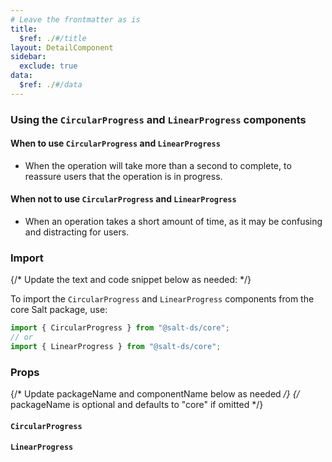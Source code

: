 ```yaml
---
# Leave the frontmatter as is
title:
  $ref: ./#/title
layout: DetailComponent
sidebar:
  exclude: true
data:
  $ref: ./#/data
---
```


### Using the `CircularProgress` and `LinearProgress` components

#### When to use `CircularProgress` and `LinearProgress`

- When the operation will take more than a second to complete, to reassure users that the operation is in progress.

#### When not to use `CircularProgress` and `LinearProgress`

- When an operation takes a short amount of time, as it may be confusing and distracting for users.

### Import

{/* Update the text and code snippet below as needed: */}

To import the `CircularProgress` and `LinearProgress` components from the core Salt package, use:

```js
import { CircularProgress } from "@salt-ds/core";
// or
import { LinearProgress } from "@salt-ds/core";
```

### Props

{/* Update packageName and componentName below as needed */}
{/* packageName is optional and defaults to "core" if omitted */}

#### `CircularProgress`

<PropsTable packageName="core" componentName="CircularProgress" />

#### `LinearProgress`

<PropsTable packageName="core" componentName="LinearProgress" />
